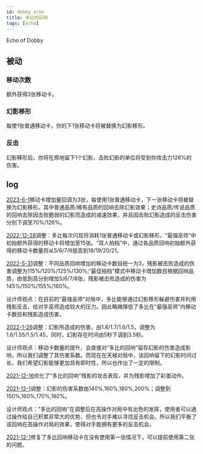 ```yaml
---
id: dobby_echo
title: 多比的回响
tags: [echo]
---
```


Echo of Dobby

<!--truncate-->

## 被动

### 移动次数

额外获得3张移动卡。

### 幻影移形

每使1张普通移动卡，你的下1张移动卡将被替换为幻影移形。

### 反击

幻影移形后，你将在原地留下1个幻影，击败幻影的单位将受到你攻击力126%的伤害。

## log

[2023-6-1](/blog/230601-update-annc#adjustment)移动卡增加量回调为3张，每使用1张普通移动卡，下一张移动卡将被替换为幻影移形。其中普通品质/稀有品质的回响去除幻影效果；史诗品质/传说品质的回响去除因击败脆弱的幻影而造成的减速效果，并且因击败幻影造成的反击伤害分别下调至70%/126%。

[2022-12-28](/blog/221228-update-annc#adjustment)调整：多比每次闪现将消耗1张普通移动卡或幻影移形，“最强巫师”中初始额外获得的移动卡将增加至15张。“双人拍档”中，通过各品质回响初始额外获得的移动卡数量将从5/6/7/8提高到18/19/20/21。

[2022-5-31](/blog/230601-update-annc#adjustment)调整：不同品质回响增加的移动卡数目统一为3，残影被击败造成的伤害调整为115%/120%/125%/130%;“最佳拍档”模式中移动卡增加数目根据回响品质，由低到高分别增加5/6/7/8张，残影被击败造成的伤害为145%/150%/155%/160%。

设计师观点：在目前的“最强巫师”对局中，多比能够通过幻影移形躲避伤害并利用残影反击，给对手巫师造成较大的压力。因此略微降低了多比在“最强巫师”内移动卡数目和残影造成伤害。

[2022-1-26](/blog/220126-update-annc#adjustment)调整：幻影所造成的伤害，由1.8/1.7/1.6/1.5，调整为1.6/1.55/1.5/1.45，同时，幻影存在时间由5秒下调到3.5秒。

设计师观点：移动卡数量的提升，会直接对“多比的回响”留存幻影的伤害造成影响，所以我们调整了其伤害系数。而现在在天梯对局中，该回响留下的幻影时间过长，我们希望幻影能够更加具有即时性，所以也作出了一定的限制。

[2021-12-16](/blog/211216-update-annc#optimization)优化了"多比的回响"残影的攻击表现，并为残影增加了彩蛋动作。

[2021-12-1](/blog/211201-update-annc#echo_adjustment)调整：幻影的伤害系数由140%,160%,180%,200%；调整到150%,160%,170%,180%。

设计师观点："多比的回响"在调整后在高操作对局中有出色的发挥，使用者可以通过操作给自己积累非常大的优势，但也令对手难以寻找反击机会。所以我们平衡了该回响在高操作对局的效果，使得对手能拥有更多的反击机会。

[2021-12-1](/blog/211201-update-annc#fix)修复了多比回响移动卡在没有使用第一张情况下，可以提前使用第二张的问题。